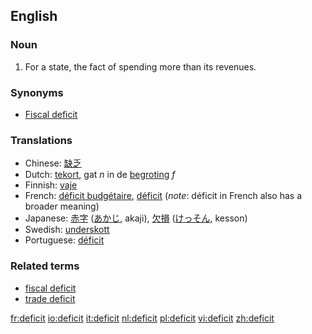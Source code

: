 ==English==

===Noun===
{{en-noun}}

# For a state, the fact of spending more than its revenues.

===Synonyms===
*[[Fiscal deficit]]

===Translations===
*Chinese: [[缺乏]] 
*Dutch: [[tekort]], gat ''n'' in de [[begroting]] ''f''
*Finnish: [[vaje]]
*French: [[déficit budgétaire]], [[déficit]] (''note'': déficit in French also has a broader meaning)
*Japanese: [[赤字]] ([[あかじ]], akaji), [[欠損]] ([[けっそん]], kesson)
*Swedish: [[underskott]]
*Portuguese: [[déficit]]

===Related terms===
*[[fiscal deficit]]
*[[trade deficit]]

[[fr:deficit]]
[[io:deficit]]
[[it:deficit]]
[[nl:deficit]]
[[pl:deficit]]
[[vi:deficit]]
[[zh:deficit]]
